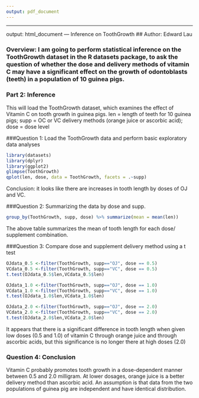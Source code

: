 ```yaml
---
output: pdf_document
---
```

---
output: html_document
--- Inference on ToothGrowth
## Author: Edward Lau

### Overview: I am going to perform statistical inference on the ToothGrowth dataset in the R datasets package, to ask the question of whether the dose and delivery methods of vitamin C may have a significant effect on the growth of odontoblasts (teeth) in a population of 10 guinea pigs.

### Part 2: Inference
This will load the ToothGrowth dataset, which examines the effect of Vitamin C on tooth growth in guinea pigs. len = length of teeth for 10 guinea pigs; supp = OC or VC delivery methods (orange juice or ascorbic acid); dose = dose level

###Question 1: Load the ToothGrowth data and perform basic exploratory data analyses
```r
library(datasets)
library(dplyr)
library(ggplot2)
glimpse(ToothGrowth)
qplot(len, dose, data = ToothGrowth, facets = .~supp)
```
Conclusion: it looks like there are increases in tooth length by doses of OJ and VC. 

###Question 2: Summarizing the data by dose and supp.
```r
group_by(ToothGrowth, supp, dose) %>% summarize(mean = mean(len))
```
The above table summarizes the mean of tooth length for each dose/ supplement combination.

###Question 3: Compare dose and supplement delivery method using a t test
```r
OJdata_0.5 <-filter(ToothGrowth, supp=="OJ", dose == 0.5)
VCdata_0.5 <-filter(ToothGrowth, supp=="VC", dose == 0.5)
t.test(OJdata_0.5$len,VCdata_0.5$len)

OJdata_1.0 <-filter(ToothGrowth, supp=="OJ", dose == 1.0)
VCdata_1.0 <-filter(ToothGrowth, supp=="VC", dose == 1.0)
t.test(OJdata_1.0$len,VCdata_1.0$len)

OJdata_2.0 <-filter(ToothGrowth, supp=="OJ", dose == 2.0)
VCdata_2.0 <-filter(ToothGrowth, supp=="VC", dose == 2.0)
t.test(OJdata_2.0$len,VCdata_2.0$len)
```
It appears that there is a significant difference in tooth length when given low doses (0.5 and 1.0) of vitamin C through orange juice and through ascorbic acids, but this significance is no longer there at high doses (2.0)

### Question 4: Conclusion
Vitamin C probably promotes tooth growth in a dose-dependent manner between 0.5 and 2.0 milligram. At lower dosages, orange juice is a better delivery method than ascorbic acid. An assumption is that data from the two populations of guinea pig are independent and have identical distribution. 